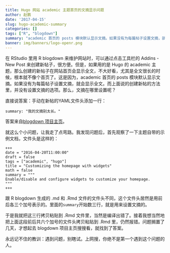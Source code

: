 ```yaml
---
title: Hugo 网站 academic 主题首页的文摘显示问题
author: 赵鹏
date: '2017-04-15'
slug: hugo-academic-summary
categories: []
tags: ["R", "blogdown"]
summary: "academic 首页的 posts 模块默认显示文摘。如果没有为每篇帖子设置文摘，就会显示全文。那么，文摘在哪里设置呢？"
banner: img/banners/logo-openr.png
---
```


在 RStudio 里用 R blogdown 来维护网站时，可以通过点击工具栏的 Addins - New Post 来创建新帖子，很方便。但是，如果用的是 Hugo 的 academic 主题，那么创建的新帖子在网站首页会显示全文，不大好看，尤其是全文很长的时候，根本就不像个首页了。这是因为，academic 首页的 posts 模块默认显示文摘。如果没有为每篇帖子设置文摘，就会显示全文。而上面说的创建新帖的方法里，并没有设置文摘的选项。那么，文摘在哪里设置呢？

<!--more-->

直接说答案：手动在新帖的YAML文件头添加一行：

```
summary: "我的文摘别太长。"
```

答案来自[ blogdown 项目主页](https://github.com/rstudio/blogdown/issues/21#issuecomment-269555683)。

就这么个小问题，让我走了点弯路。我发现问题后，首先观察了一下主题自带的示例文档，文件头是这样的：

```
+++
date = "2016-04-20T11:00:00"
draft = false
tags = ["academic", "hugo"]
title = "Customizing the homepage with widgets"
math = false
summary = """
Enable/disable and configure widgets to customize your homepage.
"""
+++
```

跟 R blogdown 生成的 .md 和 .Rmd 文件的文件头不同，这个文件头居然是用前后各三个加号表示的。里面的`summary`开始数三行，就是用来设置文摘的。

于是我就把这三行拷贝粘贴到 .Rmd 文件里，当然是编译出错了。接着我想当然地把上面这段前后共六个加号的文件头拷贝粘贴到 .Rmd 里，仍然报错。问题搁置了几天，才想起去 blogdown 项目主页搜搜看，就找到了答案。

永远记不住的教训：遇到问题，别瞎试。上网搜，你绝不是第一个遇到这个问题的人。
